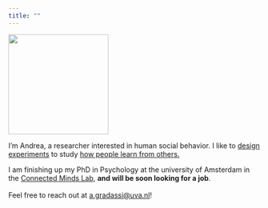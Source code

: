 ```yaml
---
title: ""
---
```


![](images/cv-1.png){fig-align="center" width="200"}

I'm Andrea, a researcher interested in human social behavior. I like to [design experiments](/experiments.qmd) to study [how people learn from others.](/projects.qmd)

I am finishing up my PhD in Psychology at the university of Amsterdam in the [Connected Minds Lab](https://connectedmindslab.net/), **and will be soon looking for a job**.\
\
Feel free to reach out at [a.gradassi\@uva.nl](mailto:a.gradassi@uva.nl)!
